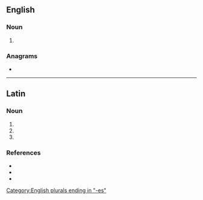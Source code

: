 ==English==

===Noun===
{{head|en|noun plural form}}

# {{plural of|agon|lang=en}}

===Anagrams===
* {{anagrams|en|Ganoes|Genaos|geason|genoas}}

[[Category:English plurals ending in "-es"]]

----

==Latin==

===Noun===
{{la-noun-form|agōnēs}}

# {{inflection of|agōn||nom|p|lang=la}}
# {{inflection of|agōn||acc|p|lang=la}}
# {{inflection of|agōn||voc|p|lang=la}}

===References===
* {{R:du Cange}}
* {{R:Peck}}
* {{R:Smith's Antiquities}}